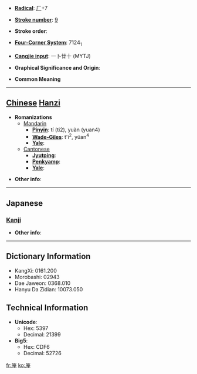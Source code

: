 * '''[[Wiktionary:Chinese radical index| Radical]]''': [[Wiktionary:Chinese radical index 厂|厂]]+7

* '''[[Wiktionary:Chinese total strokes index|Stroke number]]''': [[Wiktionary:Chinese total strokes index 9|9]]

* '''Stroke order''': 

* '''[[Wiktionary:Chinese four corner index|Four-Corner System]]''': 7124<sub>1</sub>

* '''[[Wiktionary:Chinese Cangjie index|Cangjie input]]''': 一卜廿十 (MYTJ)

* '''Graphical Significance and Origin''': 

* '''Common Meaning'''

----

== [[Chinese]] [[Hanzi]] ==

* '''Romanizations'''
** [[Mandarin]]
*** '''[[Pinyin]]''': tí (ti2), yuàn (yuan4)
*** '''[[Wade-Giles]]''': t'i<sup>2</sup>, yüan<sup>4</sup>
*** '''[[Yale]]''': 
**[[Cantonese]]
***'''[[Jyutping]]''':
***'''[[Penkyamp]]''': 
***'''[[Yale]]''': 

* '''Other info''': 

----

==Japanese==
===[[Kanji]]===
{{kanji|on readings=[[てい]] (tei), [[だい]] (dai)
|kun readings=
}}

* '''Other info''':  

----

== Dictionary Information ==

* KangXi: 0161.200
* Morobashi: 02943
* Dae Jaweon: 0368.010
* Hanyu Da Zidian: 10073.050

== Technical Information ==

* '''Unicode''':
** Hex: 5397
** Decimal: 21399
* '''Big5''':
** Hex: CDF6
** Decimal: 52726

[[fr:厗]]
[[ko:厗]]